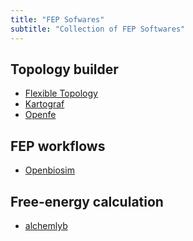 ```yaml
---
title: "FEP Sofwares"
subtitle: "Collection of FEP Softwares"
---
```


## Topology builder
* [Flexible Topology](https://github.com/ADicksonLab/flexibletopology){target="_blank"}
* [Kartograf](https://github.com/OpenFreeEnergy/kartograf){target="_blank"}
* [Openfe](https://github.com/OpenFreeEnergy/openfe){target="_blank"}

## FEP workflows

* [Openbiosim](https://www.openbiosim.org/){target="_blank"}

## Free-energy calculation

* [alchemlyb](https://github.com/alchemistry/alchemlyb){target="_blank"}